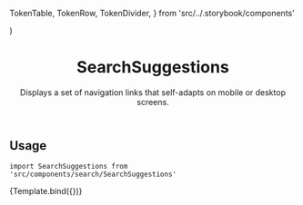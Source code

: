   TokenTable,
  TokenRow,
  TokenDivider,
} from 'src/../.storybook/components'


<Meta component={SearchSuggestions} title="Features/Search/SearchSuggestions" />

  <div
    style={{
      maxWidth: '600px',
      margin: '0 auto',
      padding: '0 16px',
      background: 'white',
    }}
  >
    <SearchInputProvider>
      <SearchSuggestions {...args} />
    </SearchInputProvider>
  </div>
)

<header>

# SearchSuggestions

Displays a set of navigation links that self-adapts on mobile or desktop screens.

</header>

## Usage

`import SearchSuggestions from 'src/components/search/SearchSuggestions'`

<Canvas>
  <Story
    name="default"
    parameters={{
      backgrounds: { default: 'dark' },
    }}
    args={{
      term: 'Ste',
      terms: searchTerms,
      products,
    }}
  >
    {Template.bind({})}
  </Story>
</Canvas>

<ArgsTable story="default" />
